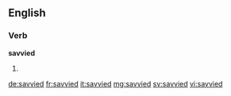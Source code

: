 ==English==

===Verb===
'''savvied'''

# {{en-past of|savvy}}

[[de:savvied]]
[[fr:savvied]]
[[it:savvied]]
[[mg:savvied]]
[[sv:savvied]]
[[vi:savvied]]